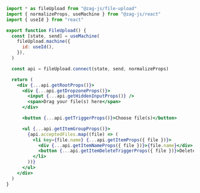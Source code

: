 ```jsx
import * as fileUpload from "@zag-js/file-upload"
import { normalizeProps, useMachine } from "@zag-js/react"
import { useId } from "react"

export function FileUpload() {
  const [state, send] = useMachine(
    fileUpload.machine({
      id: useId(),
    }),
  )

  const api = fileUpload.connect(state, send, normalizeProps)

  return (
    <div {...api.getRootProps()}>
      <div {...api.getDropzoneProps()}>
        <input {...api.getHiddenInputProps()} />
        <span>Drag your file(s) here</span>
      </div>

      <button {...api.getTriggerProps()}>Choose file(s)</button>

      <ul {...api.getItemGroupProps()}>
        {api.acceptedFiles.map((file) => (
          <li key={file.name} {...api.getItemProps({ file })}>
            <div {...api.getItemNameProps({ file })}>{file.name}</div>
            <button {...api.getItemDeleteTriggerProps({ file })}>Delete</button>
          </li>
        ))}
      </ul>
    </div>
  )
}
```
